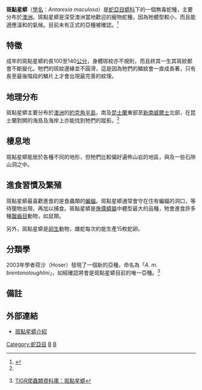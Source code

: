 {{Speciesbox 
| taxon = Antaresia maculosa
| authority = Peters，1873
| image = Antaresia_maculosa.jpg
| status = LC 
| status_system =IUCN3.1
| synonyms = * ''Liasis maculosus'' - Peters，1873
* ''Antaresia maculosus'' - Wells & Wellington，1984
* ''Antaresia'' ''maculosa'' - Kluge，1993<ref name="McD99">McDiarmid RW、Campbell JA、Touré T：《Snake Species of the World: A Taxonomic and Geographic Reference, vol. 1》頁511，Herpetologists' League，1999年。ISBN 1-893777-00-6</ref>}}

'''斑點星蟒'''（[[學名|學名]]：''Antaresia maculosa''）是[[蛇亞目|蛇亞目]][[蟒科|蟒科]]下的一個無毒蛇種，主要分布於[[澳洲|澳洲]]。斑點星蟒是深受澳洲當地歡迎的寵物蛇種，因為牠體型較小，而且能適應溫和的氣候。目前未有正式的亞種被確認。<ref name="ITIS">{{ITIS|ID=634765|taxon=''Antaresia maculosa''|year=2007|date=18 September}}</ref>

==特徵==
成年的斑點星蟒約長100至140[[公分|公分]]，身體斑紋亦不規則，而且終其一生其斑紋都會不斷變化。牠們的斑紋邊緣並不圓滑，這是因為牠們的鱗紋會一直成長著，只有長至最後階段的鱗片上才會出現最完善的紋理。

==地理分布==
斑點星蟒主要分布於[[澳洲|澳洲]]的[[約克角半島|約克角半島]]，南及[[昆士蘭|昆士蘭]]東部至[[新南威爾士|新南威爾士]]北部，在昆士蘭對開的海島及海岸上亦能找到牠們的蹤影。<ref name="McD99"/>

==棲息地==
斑點星蟒能居於各種不同的地形，但牠們比較偏好遍佈山岩的地區，與及一些石隙山洞之中。

==進食習慣及繁殖==
斑點星蟒最喜歡進食的是食蟲類的[[蝙蝠|蝙蝠]]。斑點星蟒通常會守在住有蝙蝠的洞口，等待獵物出現，再加以捕食。斑點星蟒是[[侏儒蟒屬|侏儒蟒屬]]中體型最大的品種，牠會進食許多種[[齧齒目|齧齒目]]動物，如鼠類。

另外，斑點星蟒是[[卵生|卵生]]動物，雌蛇每次約能生產15枚蛇卵。

==分類學==
2003年學者荷沙（Hoser）發現了一個新的亞種，命名為「''A. m. brentonoloughlini''」，如經確認將會是斑點星蟒目前的唯一亞種。<ref name="NRDB">{{en}}[http://reptile-database.reptarium.cz/species.php?genus=Antaresia&species=maculosa TIGR爬蟲類資料庫：斑點星蟒]</ref>

==備註==
{{Reflist}}

==外部連結==
*{{en}}[http://www.antaresia.com/antaresia_spotted_python.html 斑點星蟒介紹] {{Wayback|url=http://www.antaresia.com/antaresia_spotted_python.html |date=20170201151340 }}
{{Taxonbar|from=Q268068}}

[[Category:蛇亞目|Category:蛇亞目]]
[[Category:蟒科|B]]
[[Category:1873年描述的动物|B]]